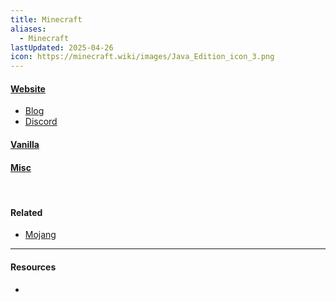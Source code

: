 ```yaml
---
title: Minecraft
aliases:
  - Minecraft
lastUpdated: 2025-04-26
icon: https://minecraft.wiki/images/Java_Edition_icon_3.png
---
```



#### [Website](https://minecraft.net)
- [Blog](https://minecraft.net/en-us/articles)
- [Discord](https://discord.gg/minecraft)

#### [Vanilla](/vanilla)

#### [Misc](/minecraftmisc)

<br />

<Yb src="https://youtube.com/embed/MmB9b5njVbA" />

#### Related
- [Mojang](/mojang)

---

#### Resources

- <Wiki src="https://minecraft.wiki/w/Minecraft" />